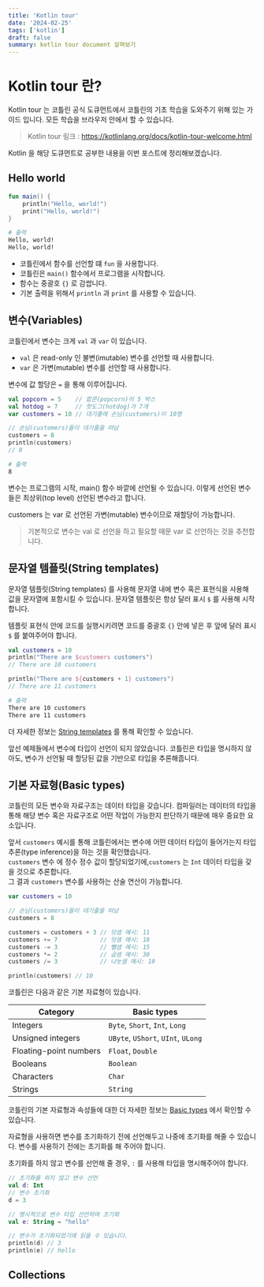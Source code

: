 ```yaml
---
title: 'Kotlin tour'
date: '2024-02-25'
tags: ['kotlin']
draft: false
summary: kotlin tour document 살펴보기
---
```


# Kotlin tour 란?

Kotlin tour 는 코틀린 공식 도큐먼트에서 코틀린의 기초 학습을 도와주기 위해 있는 가이드 입니다.
모든 학습을 브라우저 안에서 할 수 있습니다.

> Kotlin tour 링크 : https://kotlinlang.org/docs/kotlin-tour-welcome.html

Kotlin 을 해당 도큐먼트로 공부한 내용을 이번 포스트에 정리해보겠습니다.

## Hello world

```kotlin
fun main() {
    println("Hello, world!")
    print("Hello, world!")
}
```

```bash
# 출력
Hello, world!
Hello, world!
```

- 코틀린에서 함수를 선언할 떄 `fun` 을 사용합니다.
- 코틀린은 `main()` 함수에서 프로그램을 시작합니다.
- 함수는 중괄호 `{}` 로 감쌉니다.
- 기본 출력을 위해서 `println` 과 `print` 를 사용할 수 있습니다.

## 변수(Variables)

코틀린에서 변수는 크게 `val` 과 `var` 이 있습니다.

- `val` 은 read-only 인 불변(imutable) 변수를 선언할 때 사용합니다.
- `var` 은 가변(mutable) 변수를 선언할 때 사용합니다.

변수에 값 할당은 `=` 을 통해 이루어집니다.

```kotlin
val popcorn = 5    // 팝콘(popcorn)이 5 박스
val hotdog = 7     // 핫도그(hotdog)가 7개
var customers = 10 // 대기줄에 손님(customers)이 10명

// 손님(customers)들이 대기줄을 떠남
customers = 8
println(customers)
// 8
```

```bash
# 출력
8
```

변수는 프로그램의 시작, main() 함수 바깥에 선언될 수 있습니다. 이렇게 선언된 변수들은 최상위(top level) 선언된 변수라고 합니다.

customers 는 var 로 선언된 가변(mutable) 변수이므로 재할당이 가능합니다.

> 기본적으로 변수는 val 로 선언을 하고 필요할 때문 var 로 선언하는 것을 추천합니다.

## 문자열 템플릿(String templates)

문자열 템플릿(String templates) 를 사용해 문자열 내에 변수 혹은 표현식을 사용해 값을 문자열에 포함시킬 수 있습니다. 문자열 템플릿은 항상 달러 표시 `$` 를 사용해 시작합니다.

템플릿 표현식 안에 코드를 실행시키려면 코드를 중괄호 `{}` 안에 넣은 후 앞에 달러 표시 `$` 를 붙여주어야 합니다.

```kotlin
val customers = 10
println("There are $customers customers")
// There are 10 customers

println("There are ${customers + 1} customers")
// There are 11 customers
```

```bash
# 출력
There are 10 customers
There are 11 customers
```

더 자세한 정보는 [String templates](https://kotlinlang.org/docs/strings.html) 를 통해 확인할 수 있습니다.

앞선 예제들에서 변수에 타입이 선언이 되지 않았습니다. 코틀린은 타입을 명시하지 않아도, 변수가 선언될 때 할당된 값을 기반으로 타입을 추론해줍니다.

## 기본 자료형(Basic types)

코틀린의 모든 변수와 자료구조는 데이터 타입을 갖습니다. 컴파일러는 데이터의 타입을 통해 해당 변수 혹은 자료구조로 어떤 작업이 가능한지 판단하기 때문에 매우 중요한 요소입니다.

앞서 `customers` 예시를 통해 코틀린에서는 변수에 어떤 데이터 타입이 들어가는지 타입 추론(type inference)을 하는 것을 확인했습니다.\
`customers` 변수 에 정수 정수 값이 할당되었기에,`customers` 는 `Int` 데이터 타입을 갖을 것으로 추론합니다.\
그 결과 `customers` 변수를 사용하는 산술 연산이 가능합니다.

```kotlin
var customers = 10

// 손님(customers)들이 대기줄을 떠남
customers = 8

customers = customers + 3 // 덧셈 예시: 11
customers += 7            // 덧셈 예시: 18
customers -= 3            // 뺄셈 예시: 15
customers *= 2            // 곱셈 예시: 30
customers /= 3            // 나눗셈 예시: 10

println(customers) // 10
```

코틀린은 다음과 같은 기본 자료형이 있습니다.

| Category               | Basic types                        |
| ---------------------- | ---------------------------------- |
| Integers               | `Byte`, `Short`, `Int`, `Long`     |
| Unsigned integers      | `UByte`, `UShort`, `UInt`, `ULong` |
| Floating-point numbers | `Float`, `Double`                  |
| Booleans               | `Boolean`                          |
| Characters             | `Char`                             |
| Strings                | `String`                           |

코틀린의 기본 자료형과 속성들에 대한 더 자세한 정보는 [Basic types](https://kotlinlang.org/docs/basic-types.html) 에서 확인할 수 있습니다.

자료형을 사용하면 변수를 초기화하기 전에 선언해두고 나중에 초기화를 해줄 수 있습니다. 변수를 사용하기 전에는 초기화를 해 주어야 합니다.

초기화를 하지 않고 변수를 선언해 줄 경우, `:` 를 사용해 타입을 명시해주어야 합니다.

```kotlin
// 초기화를 하지 않고 변수 선언
val d: Int
// 변수 초기화
d = 3

// 명시적으로 변수 타입 선언하며 초기화
val e: String = "hello"

// 변수가 초기화되었기에 읽을 수 있습니다.
println(d) // 3
println(e) // hello
```

## Collections
